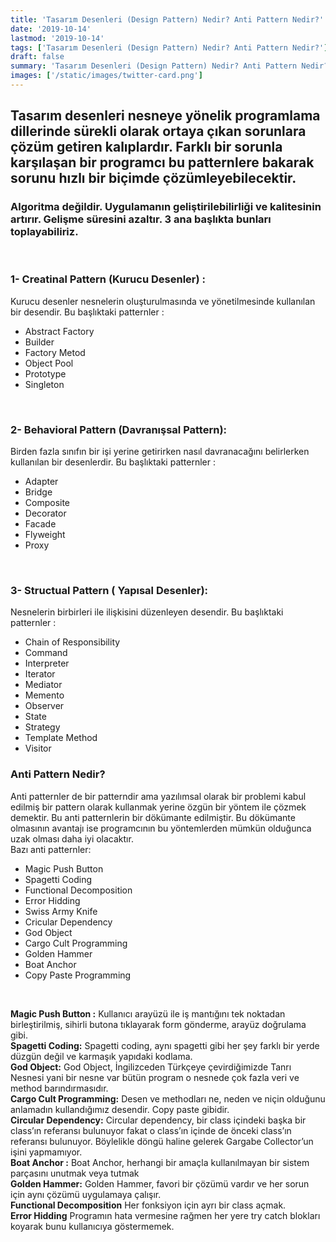 ```yaml
---
title: 'Tasarım Desenleri (Design Pattern) Nedir? Anti Pattern Nedir?'
date: '2019-10-14'
lastmod: '2019-10-14'
tags: ['Tasarım Desenleri (Design Pattern) Nedir? Anti Pattern Nedir?']
draft: false
summary: 'Tasarım Desenleri (Design Pattern) Nedir? Anti Pattern Nedir?'
images: ['/static/images/twitter-card.png']
---
```


## Tasarım desenleri nesneye yönelik programlama dillerinde sürekli olarak ortaya çıkan sorunlara çözüm getiren kalıplardır. Farklı bir sorunla karşılaşan bir programcı bu patternlere bakarak sorunu hızlı bir biçimde çözümleyebilecektir.

### Algoritma değildir. Uygulamanın geliştirilebilirliği ve kalitesinin artırır. Gelişme süresini azaltır. 3 ana başlıkta bunları toplayabiliriz.

<br/>

### 1- Creatinal Pattern (Kurucu Desenler) :
Kurucu desenler nesnelerin oluşturulmasında ve yönetilmesinde kullanılan bir desendir.
Bu başlıktaki patternler :
* Abstract Factory
* Builder
* Factory Metod
* Object Pool
* Prototype
* Singleton

<br/>

### 2- Behavioral Pattern (Davranışsal Pattern):
Birden fazla sınıfın bir işi yerine getirirken nasıl davranacağını belirlerken kullanılan bir desenlerdir.
Bu başlıktaki patternler :
* Adapter
* Bridge
* Composite
* Decorator
* Facade
* Flyweight
* Proxy

<br/>

### 3- Structual Pattern ( Yapısal Desenler):
Nesnelerin birbirleri ile ilişkisini düzenleyen desendir.
Bu başlıktaki patternler :
* Chain of Responsibility
* Command
* Interpreter
* Iterator
* Mediator
* Memento
* Observer
* State
* Strategy
* Template Method
* Visitor

### Anti Pattern Nedir?
Anti patternler de bir patterndir ama yazılımsal olarak bir problemi kabul edilmiş bir pattern olarak kullanmak yerine özgün bir yöntem ile çözmek demektir. Bu anti patternlerin bir dökümante edilmiştir. Bu dökümante olmasının avantajı ise programcının bu yöntemlerden mümkün olduğunca uzak olması daha iyi olacaktır.
<br/>
Bazı anti patternler:
* Magic Push Button
* Spagetti Coding
* Functional Decomposition
* Error Hidding
* Swiss Army Knife
* Cricular Dependency
* God Object
* Cargo Cult Programming
* Golden Hammer
* Boat Anchor
* Copy Paste Programming
<br/>

<b>Magic Push Button :</b>
Kullanıcı arayüzü ile iş mantığını tek noktadan birleştirilmiş, sihirli butona tıklayarak form gönderme, arayüz doğrulama gibi.
<br/>
<b>Spagetti Coding:</b>
Spagetti coding, aynı spagetti gibi her şey farklı bir yerde düzgün değil ve karmaşık yapıdaki kodlama.
<br/>
<b>God Object:</b>
God Object, İngilizceden Türkçeye çevirdiğimizde Tanrı Nesnesi yani bir nesne var bütün program o nesnede çok fazla veri ve method barındırmasıdır.
<br/>
<b>Cargo Cult Programming:</b>
Desen ve methodları ne, neden ve niçin olduğunu anlamadın kullandığımız desendir. Copy paste gibidir.
<br/>
<b>Circular Dependency:</b>
Circular dependency, bir class içindeki başka bir class’ın referansı bulunuyor fakat o class’ın içinde de önceki class’ın referansı bulunuyor. Böylelikle döngü haline gelerek Gargabe Collector’un işini yapmamıyor.
<br/>
<b>Boat Anchor :</b>
Boat Anchor, herhangi bir amaçla kullanılmayan bir sistem parçasını unutmak veya tutmak
<br/>
<b>Golden Hammer:</b>
Golden Hammer, favori bir çözümü vardır ve her sorun için aynı çözümü uygulamaya çalışır.
<br/>
<b>Functional Decomposition</b>
Her fonksiyon için ayrı bir class açmak.
<br/>
<b>Error Hidding</b>
Programın hata vermesine rağmen her yere try catch blokları koyarak bunu kullanıcıya göstermemek.
